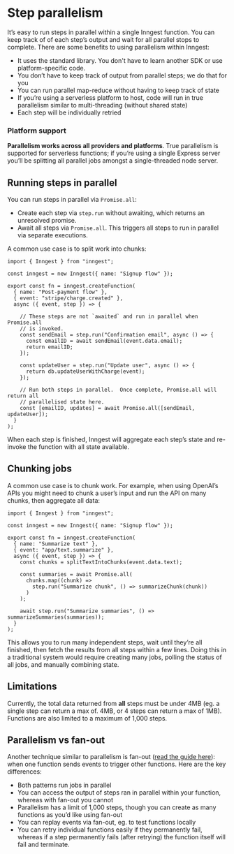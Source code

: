 # Step parallelism

It’s easy to run steps in parallel within a single Inngest function.  You can keep track of of each step’s output and wait for all parallel stops to complete.  There are some benefits to using parallelism within Inngest:

- It uses the standard library.  You don't have to learn another SDK or use platform-specific code.
- You don’t have to keep track of output from parallel steps;  we do that for you
- You can run parallel map-reduce without having to keep track of state 
- If you’re using a serverless platform to host, code will run in true parallelism similar to multi-threading (without shared state)
- Each step will be individually retried

### Platform support

**Parallelism works across all providers and platforms**.  True parallelism is supported for serverless functions;  if you’re using a single Express server you’ll be splitting all parallel jobs amongst a single-threaded node server.

## Running steps in parallel

You can run steps in parallel via `Promise.all`:

- Create each step via `step.run` without awaiting, which returns an unresolved promise.
- Await all steps via `Promise.all`. This triggers all steps to run in parallel via separate executions.

A common use case is to split work into chunks:

```tsx
import { Inngest } from "inngest";

const inngest = new Inngest({ name: "Signup flow" });

export const fn = inngest.createFunction(
  { name: "Post-payment flow" },
  { event: "stripe/charge.created" },
  async ({ event, step }) => {

    // These steps are not `awaited` and run in parallel when Promise.all
    // is invoked.
    const sendEmail = step.run("Confirmation email", async () => {
      const emailID = await sendEmail(event.data.email);
      return emailID;
    });

    const updateUser = step.run("Update user", async () => {
      return db.updateUserWithCharge(event);
    });

    // Run both steps in parallel.  Once complete, Promise.all will return all
    // parallelised state here.
    const [emailID, updates] = await Promise.all([sendEmail, updateUser]);
  }
);
```

When each step is finished, Inngest will aggregate each step’s state and re-invoke the function with all state available.

## Chunking jobs

A common use case is to chunk work.  For example, when using OpenAI’s APIs you might need to chunk a user’s input and run the API on many chunks, then aggregate all data:

```tsx
import { Inngest } from "inngest";

const inngest = new Inngest({ name: "Signup flow" });

export const fn = inngest.createFunction(
  { name: "Summarize text" },
  { event: "app/text.summarize" },
  async ({ event, step }) => {
    const chunks = splitTextIntoChunks(event.data.text);

    const summaries = await Promise.all(
      chunks.map((chunk) =>
        step.run("Summarize chunk", () => summarizeChunk(chunk))
      )
    );

    await step.run("Summarize summaries", () => summarizeSummaries(summaries));
  }
);
```

This allows you to run many independent steps, wait until they’re all finished, then fetch the results from all steps within a few lines.  Doing this in a traditional system would require creating many jobs, polling the status of all jobs, and manually combining state.

## Limitations

Currently, the total data returned from ******all****** steps must be under 4MB (eg. a single step can return a max of. 4MB, or 4 steps can return a max of 1MB).  Functions are also limited to a maximum of 1,000 steps.

## Parallelism vs fan-out

Another technique similar to parallelism is fan-out ([read the guide here](/docs/guides/fan-out-jobs)):  when one function sends events to trigger other functions.  Here are the key differences:

- Both patterns run jobs in parallel
- You can access the output of steps ran in parallel within your function, whereas with fan-out you cannot
- Parallelism has a limit of 1,000 steps, though you can create as many functions as you’d like using fan-out
- You can replay events via fan-out, eg. to test functions locally
- You can retry individual functions easily if they permanently fail, whereas if a step permanently fails (after retrying) the function itself will fail and terminate.
